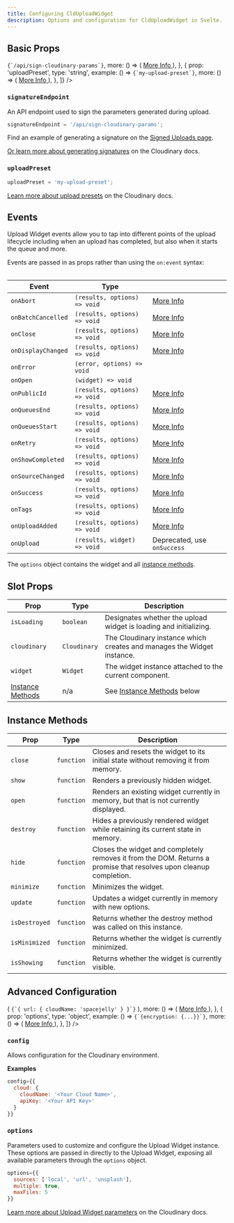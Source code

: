 ```yaml
---
title: Configuring CldUploadWidget
description: Options and configuration for CldUploadWidget in Svelte.
---
```



## Basic Props

<Table
	columns={[
		{
			id: 'prop',
			title: 'Prop',
		},
		{
			id: 'type',
			title: 'Type',
		},
		{
			id: 'example',
			title: 'Example',
		},
		{
			id: 'more',
		},
	]}
	data={[
		{
			prop: 'signatureEndpoint',
			type: 'string',
			example: () => <code>{`/api/sign-cloudinary-params`}</code>,
			more: () => (
				<a
					className="whitespace-nowrap"
					href="/components/upload-widget#signed"
				>
					More Info
				</a>
			),
		},
		{
			prop: 'uploadPreset',
			type: 'string',
			example: () => <code>{`my-upload-preset`}</code>,
			more: () => (
				<a
					className="whitespace-nowrap"
					href="https://cloudinary.com/documentation/upload_presets"
				>
					More Info
				</a>
			),
		},
	]}
/>

### `signatureEndpoint`

An API endpoint used to sign the parameters generated during upload.

```jsx copy showLineNumbers
signatureEndpoint = '/api/sign-cloudinary-params';
```

Find an example of generating a signature on the [Signed Uploads page](/components/upload-widget#signed).

[Or learn more about generating signatures](https://cloudinary.com/documentation/upload_images#generating_authentication_signatures) on the Cloudinary docs.

### `uploadPreset`

```jsx copy showLineNumbers
uploadPreset = 'my-upload-preset';
```

[Learn more about upload presets](https://cloudinary.com/documentation/upload_presets) on the Cloudinary docs.

## Events

Upload Widget events allow you to tap into different points of the upload lifecycle including
when an upload has completed, but also when it starts the queue and more.

Events are passed in as props rather than using the `on:event` syntax:

| Event              | Type                         |                                                                                           |
| ------------------ | ---------------------------- | ----------------------------------------------------------------------------------------- |
| `onAbort`          | `(results, options) => void` | [More Info](https://cloudinary.com/documentation/upload_widget_reference#abort)           |
| `onBatchCancelled` | `(results, options) => void` | [More Info](https://cloudinary.com/documentation/upload_widget_reference#batch_cancelled) |
| `onClose`          | `(results, options) => void` | [More Info](https://cloudinary.com/documentation/upload_widget_reference#close_event)     |
| `onDisplayChanged` | `(results, options) => void` | [More Info](https://cloudinary.com/documentation/upload_widget_reference#display_changed) |
| `onError`          | `(error, options) => void`   |                                                                                           |
| `onOpen`           | `(widget) => void`           |                                                                                           |
| `onPublicId`       | `(results, options) => void` | [More Info](https://cloudinary.com/documentation/upload_widget_reference#publicid)        |
| `onQueuesEnd`      | `(results, options) => void` | [More Info](https://cloudinary.com/documentation/upload_widget_reference#queues_end)      |
| `onQueuesStart`    | `(results, options) => void` | [More Info](https://cloudinary.com/documentation/upload_widget_reference#queues_start)    |
| `onRetry`          | `(results, options) => void` | [More Info](https://cloudinary.com/documentation/upload_widget_reference#retry)           |
| `onShowCompleted`  | `(results, options) => void` | [More Info](https://cloudinary.com/documentation/upload_widget_reference#show_completed)  |
| `onSourceChanged`  | `(results, options) => void` | [More Info](https://cloudinary.com/documentation/upload_widget_reference#source_changed)  |
| `onSuccess`        | `(results, options) => void` | [More Info](https://cloudinary.com/documentation/upload_widget_reference#success)         |
| `onTags`           | `(results, options) => void` | [More Info](https://cloudinary.com/documentation/upload_widget_reference#tags)            |
| `onUploadAdded`    | `(results, options) => void` | [More Info](https://cloudinary.com/documentation/upload_widget_reference#upload_added)    |
| `onUpload`         | `(results, widget) => void`  | Deprecated, use `onSuccess`                                                               |

The `options` object contains the widget and all [instance methods](#instance-methods).

## Slot Props

| Prop                                  | Type         | Description                                                            |
| ------------------------------------- | ------------ | ---------------------------------------------------------------------- |
| `isLoading`                           | `boolean`    | Designates whether the upload widget is loading and initializing.      |
| `cloudinary`                          | `Cloudinary` | The Cloudinary instance which creates and manages the Widget instance. |
| `widget`                              | `Widget`     | The widget instance attached to the current component.                 |
| [Instance Methods](#instance-methods) | n/a          | See [Instance Methods](#instance-methods) below                        |

## Instance Methods

| Prop          | Type       | Description                                                                                                        |
| ------------- | ---------- | ------------------------------------------------------------------------------------------------------------------ |
| `close`       | `function` | Closes and resets the widget to its initial state without removing it from memory.                                 |
| `show`        | `function` | Renders a previously hidden widget.                                                                                |
| `open`        | `function` | Renders an existing widget currently in memory, but that is not currently displayed.                               |
| `destroy`     | `function` | Hides a previously rendered widget while retaining its current state in memory.                                    |
| `hide`        | `function` | Closes the widget and completely removes it from the DOM. Returns a promise that resolves upon cleanup completion. |
| `minimize`    | `function` | Minimizes the widget.                                                                                              |
| `update`      | `function` | Updates a widget currently in memory with new options.                                                             |
| `isDestroyed` | `function` | Returns whether the destroy method was called on this instance.                                                    |
| `isMinimized` | `function` | Returns whether the widget is currently minimized.                                                                 |
| `isShowing`   | `function` | Returns whether the widget is currently visible.                                                                   |

## Advanced Configuration

<Table
	columns={[
		{
			id: 'prop',
			title: 'Prop',
		},
		{
			id: 'type',
			title: 'Type',
		},
		{
			id: 'default',
			title: 'Default',
		},
		{
			id: 'example',
			title: 'Example',
		},
		{
			id: 'more',
		},
	]}
	data={[
		{
			prop: 'config',
			type: 'object',
			default: '-',
			example: () => (
				<code>{`{ url: { cloudName: 'spacejelly' } }`}</code>
			),
			more: () => (
				<a
					className="whitespace-nowrap"
					href="https://cloudinary.com/documentation/cloudinary_sdks#configuration_parameters"
				>
					More Info
				</a>
			),
		},
		{
			prop: 'options',
			type: 'object',
			example: () => <code>{`{encryption: {...}}`}</code>,
			more: () => (
				<a
					className="whitespace-nowrap"
					href="https://cloudinary.com/documentation/upload_widget_reference#parameters"
				>
					More Info
				</a>
			),
		},
	]}
/>

### `config`

Allows configuration for the Cloudinary environment.

**Examples**

```jsx copy
config={{
  cloud: {
    cloudName: '<Your Cloud Name>',
    apiKey: '<Your API Key>'
  }
}}
```

### `options`

Parameters used to customize and configure the Upload Widget instance. These options are passed in
directly to the Upload Widget, exposing all available parameters through the `options` object.

```jsx copy showLineNumbers
options={{
  sources: ['local', 'url', 'unsplash'],
  multiple: true,
  maxFiles: 5
}}
```

[Learn more about Upload Widget parameters](https://cloudinary.com/documentation/upload_widget_reference#parameters) on the Cloudinary docs.
